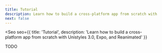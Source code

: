 ```yaml
---
title: Tutorial
description: Learn how to build a cross-platform app from scratch with Unistyles 3.0, Expo, and Reanimated
next: false
---
```



<Seo
    seo={{
        title: 'Tutorial',
        description: 'Learn how to build a cross-platform app from scratch with Unistyles 3.0, Expo, and Reanimated'
    }}
>

TODO

</Seo>
